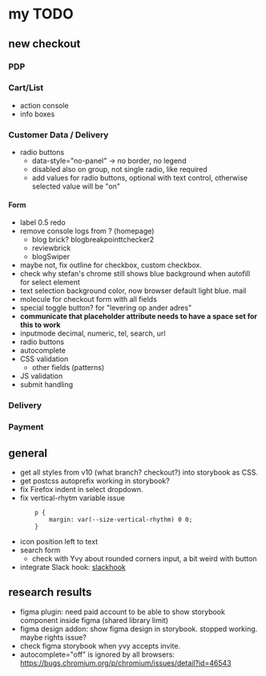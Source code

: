 
<Meta title="ToDo" />

# my TODO

## new checkout
### PDP
### Cart/List
- action console
- info boxes
### Customer Data / Delivery
- radio buttons
    - data-style="no-panel" -> no border, no legend
    - disabled also on group, not single radio, like required
    - add values for radio buttons, optional with text control, otherwise selected value will be "on"

#### Form
- label 0.5 redo
- remove console logs from ? (homepage)
    - blog brick? blogbreakpointtchecker2
    - reviewbrick
    - blogSwiper
- maybe not, fix outline for checkbox, custom checkbox.
- check why stefan's chrome still shows blue background when autofill for select element
- text selection background color, now browser default light blue. mail
- molecule for checkout form with all fields
- special toggle button? for "levering op ander adres"
- **communicate that placeholder attribute needs to have a space set for this to work**
- inputmode
    decimal,
    numeric,
    tel,
    search,
    url
- radio buttons
- autocomplete
- CSS validation
    - other fields (patterns)
- JS validation
- submit handling
### Delivery
### Payment

## general
- get all styles from v10 (what branch? checkout?) into storybook as CSS.
- get postcss autoprefix working in storybook?
- fix Firefox indent in select dropdown.
- fix vertical-rhytm variable issue
    ```
        p {
            margin: var(--size-vertical-rhythm) 0 0;
        }
    ```
- icon position left to text
- search form
    - check with Yvy about rounded corners input, a bit weird with button
- integrate Slack hook: [slackhook](https://www.chromatic.com/docs/integrations)

## research results
- figma plugin: need paid account to be able to show storybook component inside figma (shared library limit)
- figma design addon: show figma design in storybook. stopped working. maybe rights issue?
- check figma storybook when yvy accepts invite.
- autocomplete="off" is ignored by all browsers: https://bugs.chromium.org/p/chromium/issues/detail?id=46543